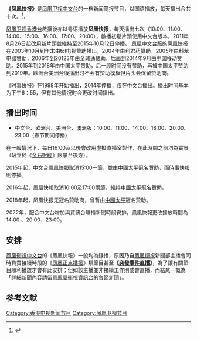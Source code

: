 {{電視節目信息框
| 名稱       = 凤凰快报<br>Phoenix News Express<br>
| 圖片       = [[File:凤凰快报.png|250px]]<br>中文台《凤凰快报》现时的片头<br><br>[[File:鳳凰快報_(香港台).png|250px]]<br>香港台《鳳凰快報》第二版片頭<br><br>
| 圖說       
| 類型       = 新聞
| 主持       = （無固定主播）
| 地區       = {{HKG}}
| 語言       = [[国语|国语]]（中文台）<br>[[粤语|粤语]]（香港台）
| 製片人     = [[凤凰卫视|凤凰卫视]]新闻部（中文台）<br>[[凤凰卫视香港台|凤凰卫视香港台]]（香港台）
| 製作公司   = [[香港|香港]][[凤凰卫视|凤凰卫视]]
| 每集長     = 约90秒（凤凰快报）
| 電視網     = [[凤凰卫视中文台|凤凰卫视中文台]]、欧洲台、美洲台、澳洲版（國語）<br>[[凤凰卫视香港台|凤凰卫视香港台]]（粤語）
| 電視臺     =
| 視頻制式 = 16:9 {{lang|en|HDTV 1080i}}<br>（高清版）<br>16:9 {{lang|en|SDTV 576i}}<br>（标清版）
| 音頻制式   = 立體聲
| 首播國家   = {{HKG}}
| 開始       = 2003年1月1日－至今（[[鳳凰衛視中文台|鳳凰衛視中文台]]）<br>2011年3月28日
| 結束       = 2015年10月11日（[[鳳凰衛視香港台|鳳凰衛視香港台]]）
| 相關節目   = （鳳凰快報）[[凤凰正点播报|凤凰正点播报]]
| 官方網站   = 
}}
{{Note24hUTC+8}}
'''《凤凰快报》'''是[[凤凰卫视中文台|凤凰卫视中文台]]的一档新闻简报节目，以国语播放，每天播出合共十次。<ref>{{Cite web |url=http://www.tudou.com/programs/view/kI7gzo0K_Kw/ |title=2013年某期《凤凰快报》 |accessdate=2014-06-25 |archive-date=2014-07-16 |archive-url=https://web.archive.org/web/20140716062726/http://www.tudou.com/programs/view/kI7gzo0K_Kw/ |dead-url=no }}</ref>，

[[凤凰卫视香港台|凤凰卫视香港台]]啟播後亦以粤语播放'''凤凰快报'''，每天播出七次（10:00、11:00、14:00、15:00、16:00、17:00、20:00），啟播初期片頭使用中文台版本，2011年8月26日起改用新片頭並維持至2015年10月12日停播。
凤凰中文台版的凤凰快报在2003年10月到年末由tcl电视赞助播出，2004年由利君药赞助，2005年由科龙电器赞助，2006年到20123年由全球通赞助，后面到2014年9月由中国移动赞助。2015年到2018年由中国太平赞助，后一段时间没有赞助，再被中国太平赞助到2019年。欧洲台美洲台版播出时不会有赞助模板但片头会保留赞助商。

《时事快报》在1998年开始播出，2014年停播，仅在中文台播出。播出时间基本为下午6：55，但有其他情况时会更改时间播出。

== 播出时间 ==
*中文台、欧洲台、美洲台、澳洲版：10:00、11:00、14:00、18:00、20:00、23:00（春节期间停播）

在一般情況下，每日16:00及以後會改用虛擬直播室製作，在此時間之前均為實景（站立於《[[金石財經|金石財經]]》廠景台後方）。

2015年起，中文台鳳凰快報取消15:00一節，並由[[中國太平|中國太平]]冠名贊助，而時事快報則停播。

2016年起，鳳凰快報取消16:00及17:00兩節，維持[[中國太平|中國太平]]冠名贊助。

2018年起，凤凰快报无冠名贊助商，曾暫由[[中國太平|中國太平]]冠名贊助。

2022年，配合中文台增加與資訊台聯播新聞時段安排，鳳凰快報更改播放時間為14:00<!--、17:00-->、20:00、23:00。

== 安排 ==
[[鳳凰衞視中文台|鳳凰衞視中文台]]的《鳳凰快報》一般均為錄播，原因乃自[[鳳凰衞視|鳳凰衞視]]新聞部主播會同時負責接續時段的《[[凤凰正点播报|凤凰正点播报]]》類節目甚至'''《[[突發事件直播|突發事件直播]]》'''，為了讓有關節目順利播放才會有此安排；但如該主播並非接續工作則或會直播，而結尾一概為「詳細新聞內容請留意[[鳳凰衞視資訊台|鳳凰衞視資訊台]]的各節新聞」。

== 参考文献 ==
{{reflist}}

[[Category:香港电视新闻节目|Category:香港电视新闻节目]]
[[Category:凤凰卫视节目|Category:凤凰卫视节目]]